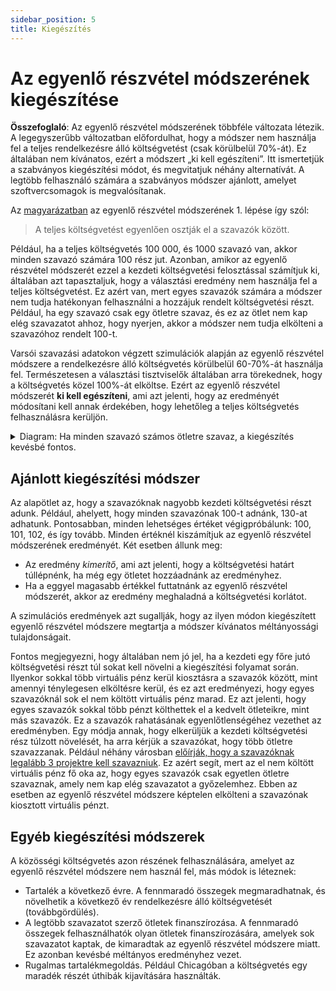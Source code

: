 ```yaml
---
sidebar_position: 5
title: Kiegészítés
---
```



# Az egyenlő részvétel módszerének kiegészítése

<div class="summary">
<b>Összefoglaló</b>:
Az egyenlő részvétel módszerének többféle változata létezik. A legegyszerűbb változatban előfordulhat, hogy a módszer nem használja fel a teljes rendelkezésre álló költségvetést (csak körülbelül 70%-át). Ez általában nem kívánatos, ezért a módszert „ki kell egészíteni”. Itt ismertetjük a szabványos kiegészítési módot, és megvitatjuk néhány alternatívát. A legtöbb felhasználó számára a szabványos módszer ajánlott, amelyet szoftvercsomagok is megvalósítanak.
</div>

Az [magyarázatban](../explanation) az egyenlő részvétel módszerének 1. lépése így szól:

> A teljes költségvetést egyenlően osztják el a szavazók között.

Például, ha a teljes költségvetés <Currency>100 000</Currency>, és 1000 szavazó van, akkor minden szavazó számára <Currency>100</Currency> rész jut.
Azonban, amikor az egyenlő részvétel módszerét ezzel a kezdeti költségvetési felosztással számítjuk ki, általában azt tapasztaljuk, hogy a választási eredmény nem használja fel a teljes költségvetést.
Ez azért van, mert egyes szavazók számára a módszer nem tudja hatékonyan felhasználni a hozzájuk rendelt költségvetési részt.
Például, ha egy szavazó csak egy ötletre szavaz, és ez az ötlet nem kap elég szavazatot ahhoz, hogy nyerjen, akkor a módszer nem tudja elkölteni a szavazóhoz rendelt <Currency>100</Currency>-t.

Varsói szavazási adatokon végzett szimulációk alapján az egyenlő részvétel módszere a rendelkezésre álló költségvetés körülbelül 60-70%-át használja fel.
Természetesen a választási tisztviselők általában arra törekednek, hogy a költségvetés közel 100%-át elköltse.
Ezért az egyenlő részvétel módszerét **ki kell egészíteni**, ami azt jelenti, hogy az eredményét módosítani kell annak érdekében, hogy lehetőleg a teljes költségvetés felhasználásra kerüljön.

<details>
<summary><SemiBold>Diagram</SemiBold>: Ha minden szavazó számos ötletre szavaz, a kiegészítés kevésbé fontos.</summary>

Az oka annak, hogy az egyenlő részvétel módszere önmagában gyakran csak a költségvetés 60-70%-át használja fel, az, hogy egyes szavazók csak kevés ötletre szavaznak.
Ezt a hatást varsói (2020-22) adatok alapján végzett szimulációval vizsgálhatjuk. 

Varsóban a szavazók kerületükben legfeljebb 15 ötletre szavazhatnak.
Leszimulálhatjuk, hogy mi történt volna, ha Varsóban minimális szavazatszámot írnak elő, azáltal, hogy csak azokat a szavazatokat vesszük figyelembe, amelyeken elegendő számú ötletet támogattak.
Így szimulálhatunk 2, 3, 4, ..., 15 minimális szavazatszámot.
Minden minimális értéknél ellenőrizhetjük, hogy az egyenlő részvétel módszere a költségvetés hány százalékát használja fel, ha csak a megfelelő számú ötletre szavazók alapján számítjuk ki.

Az eredmények azt mutatják, hogy ha a szavazók legalább 8 ötletre szavaznak, a költségvetés több mint 90%-a felhasználásra kerül.
<Datawrapper src="//datawrapper.dwcdn.net/bPA91/2/" />
</details>

## Ajánlott kiegészítési módszer

Az alapötlet az, hogy a szavazóknak nagyobb kezdeti költségvetési részt adunk. 
Például, ahelyett, hogy minden szavazónak <Currency>100</Currency>-t adnánk, <Currency>130</Currency>-at adhatunk.
Pontosabban, minden lehetséges értéket végigpróbálunk: <Currency>100</Currency>, <Currency>101</Currency>, <Currency>102</Currency>, és így tovább.
Minden értéknél kiszámítjuk az egyenlő részvétel módszerének eredményét.
Két esetben állunk meg:
* Az eredmény _kimerítő_, ami azt jelenti, hogy a költségvetési határt túllépnénk, ha még egy ötletet hozzáadnánk az eredményhez.
* Ha a eggyel magasabb értékkel futtatnánk az egyenlő részvétel módszerét, akkor az eredmény meghaladná a költségvetési korlátot.

A szimulációs eredmények azt sugallják, hogy az ilyen módon kiegészített egyenlő részvétel módszere megtartja a módszer kívánatos méltányossági tulajdonságait.

Fontos megjegyezni, hogy általában nem jó jel, ha a kezdeti egy főre jutó költségvetési részt túl sokat kell növelni a kiegészítési folyamat során. Ilyenkor sokkal több virtuális pénz kerül kiosztásra a szavazók között, mint amennyi ténylegesen elköltésre kerül, és ez azt eredményezi, hogy egyes szavazóknál sok el nem költött virtuális pénz marad. Ez azt jelenti, hogy egyes szavazók sokkal több pénzt költhettek el a kedvelt ötleteikre, mint más szavazók. Ez a szavazók rahatásának egyenlőtlenségéhez vezethet az eredményben.
Egy módja annak, hogy elkerüljük a kezdeti költségvetési rész túlzott növelését, ha arra kérjük a szavazókat, hogy több ötletre szavazzanak. Például néhány városban [előírják, hogy a szavazóknak legalább 3 projektre kell szavazniuk](input-formats#minimum-number-of-approvals). Ez azért segít, mert az el nem költött virtuális pénz fő oka az, hogy egyes szavazók csak egyetlen ötletre szavaznak, amely nem kap elég szavazatot a győzelemhez. Ebben az esetben az egyenlő részvétel módszere képtelen elkölteni a szavazónak kiosztott virtuális pénzt.

## Egyéb kiegészítési módszerek

A közösségi költségvetés azon részének felhasználására, amelyet az egyenlő részvétel módszere nem használ fel, más módok is léteznek:

* <SemiBold>Tartalék a következő évre</SemiBold>. A fennmaradó összegek megmaradhatnak, és növelhetik a következő év rendelkezésre álló költségvetését (továbbgördülés).
* <SemiBold>A legtöbb szavazatot szerző ötletek finanszírozása</SemiBold>. A fennmaradó összegek felhasználhatók olyan ötletek finanszírozására, amelyek sok szavazatot kaptak, de kimaradtak az egyenlő részvétel módszere miatt. Ez azonban kevésbé méltányos eredményhez vezet.
* <SemiBold>Rugalmas tartalékmegoldás</SemiBold>. Például Chicagóban a költségvetés egy maradék részét úthibák kijavítására használták.
